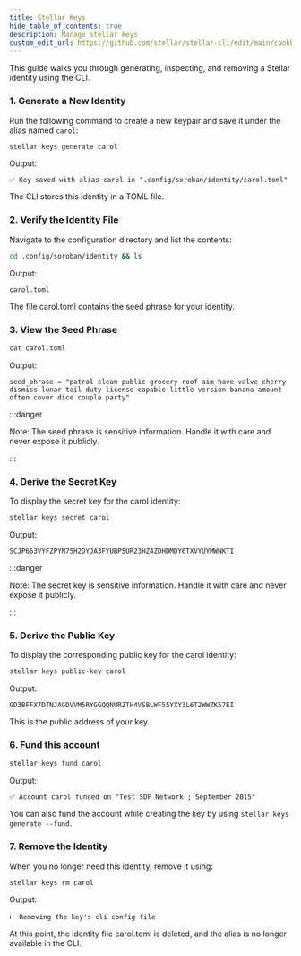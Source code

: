 ```yaml
---
title: Stellar Keys
hide_table_of_contents: true
description: Manage stellar keys
custom_edit_url: https://github.com/stellar/stellar-cli/edit/main/cookbook/stellar-keys.mdx
---
```


This guide walks you through generating, inspecting, and removing a Stellar identity using the CLI.

### 1. Generate a New Identity

Run the following command to create a new keypair and save it under the alias named `carol`:

```bash
stellar keys generate carol
```

Output:

```
✅ Key saved with alias carol in ".config/soroban/identity/carol.toml"
```

The CLI stores this identity in a TOML file.

### 2. Verify the Identity File

Navigate to the configuration directory and list the contents:

```bash cookbooktest.ignore
cd .config/soroban/identity && ls
```

Output:

```
carol.toml
```

The file carol.toml contains the seed phrase for your identity.

### 3. View the Seed Phrase

```bash cookbooktest.ignore
cat carol.toml
```

Output:

```
seed_phrase = "patrol clean public grocery roof aim have valve cherry dismiss lunar tail duty license capable little version banana amount often cover dice couple party"
```

:::danger

Note: The seed phrase is sensitive information. Handle it with care and never expose it publicly.

:::

### 4. Derive the Secret Key

To display the secret key for the carol identity:

```bash
stellar keys secret carol
```

Output:

```
SCJP663VYFZPYN75H2DYJA3FYUBP5UR23HZ4ZDHDMDY6TXVYUYMWNKTI
```

:::danger

Note: The secret key is sensitive information. Handle it with care and never expose it publicly.

:::

### 5. Derive the Public Key

To display the corresponding public key for the carol identity:

```bash
stellar keys public-key carol
```

Output:

```
GD3BFFX7DTNJAGDVVM5RYGGQQNURZTH4VSBLWF55YXY3L6T2WWZK57EI
```

This is the public address of your key.

### 6. Fund this account

```bash
stellar keys fund carol
```

Output:

```
✅ Account carol funded on "Test SDF Network ; September 2015"
```

You can also fund the account while creating the key by using `stellar keys generate --fund`.

### 7. Remove the Identity

When you no longer need this identity, remove it using:

```bash
stellar keys rm carol
```

Output:

```
ℹ️  Removing the key's cli config file
```

At this point, the identity file carol.toml is deleted, and the alias is no longer available in the CLI.
